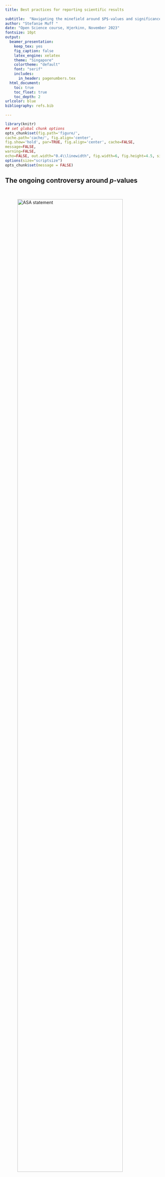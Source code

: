 ```yaml
---
title: Best practices for reporting scientific results
  
subtitle:  "Navigating the minefield around $P$-values and significance"
author: "Stefanie Muff "
date: "Open Science course, Hjerkinn, November 2023"
fontsize: 10pt
output:
  beamer_presentation:
    keep_tex: yes
    fig_caption: false
    latex_engine: xelatex
    theme: "Singapore"
    colortheme: "default"
    font: "serif"
    includes:
      in_header: pagenumbers.tex
  html_document:
    toc: true
    toc_float: true
    toc_depth: 2
urlcolor: blue
bibliography: refs.bib
    
---
```


```r
library(knitr)
## set global chunk options
opts_chunk$set(fig.path='figure/', 
cache.path='cache/', fig.align='center', 
fig.show='hold', par=TRUE, fig.align='center', cache=FALSE, 
message=FALSE, 
warning=FALSE,
echo=FALSE, out.width="0.4\\linewidth", fig.width=6, fig.height=4.5, size="scriptsize", width=40)
options(size="scriptsize")
opts_chunk$set(message = FALSE)
```

 


## The ongoing controversy around $p$-values

$~$

\centering
![ASA statement](graphics/pvalue_circle.png){width=90%}


$~$

\flushleft
\scriptsize
[@wasserstein.lazar2016]

---

## Lots of publications in the past decades...

$~$



![nuzzo](graphics/nuzzo.png){width=50%}![Goodman 2008](graphics/dirtydozen.png){width=50%}
![Against](graphics/against_ss.png){width=50%}![Ioannidis](graphics/Ioannidis2.png){width=40%}

$~$

\scriptsize
@ioannidis2005, @goodman2008, @nuzzo2014, @amrhein.etal2019, ...

---

## $P$-values / statistical significance criticism 

$~$

$P$-value **criticism is** as **old** as statistical significance testing (1920s!). Issues:

$~$

* The sharp line $p<0.05$ is _arbitrary_.

$~$

* $P$-hacking / data dredging: Search until you find a result with $p<0.05$. 

$~$

* Publication bias: Studies with $p<0.05$ are more likely to be published than "non-significant" results. 

$~$

* HARKING: Hypothesizing After the Results are Known.

$~$

* Model selection using $p$-values $\rightarrow$ **model selection bias**.

---

Note: R.A. Fisher, the "inventor" of the $p$-value (1920s) didn't mean the $p$-value to be used in the way it is used today, which is: doing a single experiment and use $p<0.05$ for a conclusion.

$~$

From @goodman2016:

$~$

> Fisher used "significance" merely **to indicate that an observation was worth following up, with refutation of the null hypothesis justified only if further experiments  "rarely failed" to achieve significance**.  This is in stark contrast to the modern practice of making claims based on a single demonstration of statistical significance.
 

$~$

\pause

\centering






<!-- ---  -->



<!-- ## But wait, what is the problem with the $p$-value? -->

<!-- $~$ -->

<!-- The $p$-value is not a very intuitive concept... -->

<!-- $~$ -->

<!-- **Formal definition** -->

<!-- The $p$-value is the probability to observe a data summary (e.g., a $t$-value) that is at least as extreme as the one observed, given that the Null Hypothesis is correct. -->

<!-- $~$ -->


<!-- ```{r pValFig, fig.width=9, fig.height=4.5,out.width="9cm"} -->
<!-- par(mfrow=c(1,2)) -->

<!-- zz1 <- qnorm(0.025) -->
<!-- zz2 <- qnorm(0.975) -->
<!-- zz3 <- qnorm(0.05) -->

<!-- cord.x1 <- c(-4,seq(-4,zz1,0.01),zz1)  -->
<!-- cord.y1 <- c(0,dnorm(seq(-4,zz1,0.01)),0)  -->

<!-- cord.x2 <- c(zz2,seq(zz2,4,0.01),4)  -->
<!-- cord.y2 <- c(0,dnorm(seq(zz2,4,0.01)),0)  -->

<!-- curve(dnorm(x,0,1),-4,4,ylab="density",main="Two-sided p-value",xlab="") -->
<!-- polygon(cord.x1,cord.y1,col='gray') -->
<!-- polygon(cord.x2,cord.y2,col='gray') -->
<!-- text(-3,0.05,labels="2.5%") -->
<!-- text(3,0.05,labels="2.5%") -->

<!-- cord.x3 <- c(-4,seq(-4,zz3,0.01),zz3)  -->
<!-- cord.y3 <- c(0,dnorm(seq(-4,zz3,0.01)),0)  -->

<!-- curve(dnorm(x,0,1),-4,4,ylab="density",main="One-sided p-value",xlab="") -->
<!-- polygon(cord.x3,cord.y3,col='gray') -->
<!-- text(-3,0.05,labels="5%") -->

<!-- ``` -->


---

## Right or wrong?

$~$

Go to www.menti.com and use indicated code.

Which of these statements are right or wrong?

 
$~$

1. The $p$-value is the probability that the null hypothesis is true.

\vspace{2mm}

2. $p=0.02$ means that the alternative hypothesis is true with 98\% probability. 

\vspace{2mm}


3. The $p$-value is the type-1 error rate.

\vspace{2mm}


4. The $p$-value is the probability that the result happened by chance.

\vspace{2mm}

5. If $p>0.05$, we can conclude that there is no effect.

\vspace{2mm}

6. Two studies with $p>0.05$ and $p<0.05$ are in a conflict.

\vspace{7mm}


<!-- \pause -->

<!-- \centering -->

<!-- \textcolor{red}{Sorry, but this is all bullshit...} -->

---


## Significance thresholding is arbitrary

$~$

* Is there a significant difference between $p=0.049$ and $p=0.051$...?? 

\pause
\vspace{2mm}


> **No: ** \textcolor{red}{The difference between significant and non-significant is not necessarily significant.}

\vspace{2mm}

\pause

* Does $p>0.05$ automatically imply that a variable is unimportant or that it has no effect?

\pause
\vspace{2mm}

> **No**: \textcolor{red}{Absence of evidence is not evidence of absence} [@altman_bland1995]. \textcolor{red}{The null hypothesis cannot be proved.}

\pause
 
$~$


Reasons for large $p$-values:

* Low sample size ($\rightarrow$ low power).
* The truth is not far from the null hypothesis. 
* Collinear covariates.

---

$~$

* "Statistical significance" is often used almost synonymously with "there is an effect".

\vspace{2mm}

* But we all know: Correlation is not causation.


---

## Significance vs relevance

$~$

Paul D. Ellis in _The Essential Guide to Effect Sizes_ (2010, chapter 2):

\vspace{6mm}


> Indeed, statistical significance, which partly reflects sample size, may say nothing at all about the practical significance of a result. [....] To extract meaning from their results [...] scientists need to look beyond $p$ values
and effect sizes and **make informed judgments about what they see**.
 
\vspace{6mm}



 
 
---


\vspace{2mm}

* A low $p$-value does not automatically imply that a variable is ``important'' -- and vice versa.

\vspace{2mm}

* "Is there an effect?" vs. "How much of an effect is there?" 

$~$

\flushleft

\centering
![](graphics/pValueEffectSize.jpg){width=50%}

\vspace{2mm}


\scriptsize

@goodman2008

\flushleft
\normalsize


$~$

**Problem:** The $p$-value blands the estimated effect size with its uncertainty.



<!-- ## Are two studies in conflict? -->

<!-- $~$ -->

<!-- * In the following example, two studies find the same effect size, but one is significant ($p=0.02$) and the other one is not ($p=0.09$). -->

<!-- $~$ -->

<!-- \centering -->
<!-- ![Effects sizes](graphics/effect_sizes.png){width=60%} -->

<!-- \scriptsize -->
<!-- @amrhein.etal2019 -->



<!-- \flushleft -->
<!-- \normalsize -->
<!-- \pause -->

<!-- \vspace{6mm} -->

<!-- * This is obviously no conflict, only the uncertainty is different. -->

<!-- \vspace{2mm} -->

<!-- * **Again:** The $p$-value blands the effect size with its uncertainty. -->


---


## Shall we abolish $p$-values?

$~$

<!-- * The journal _Basic and Applied Social Psychology_ had some years back banned $p$-values. -->

\centering
![Psychology](graphics/psycholog.png){width=60%}


\flushleft
\vspace{6mm}

* But that throws the baby out with the bath water. It's as if we would forbid trains because they cannot fly to South America...

\vspace{2mm}

* $p$-values are not "good" or "bad". They have **strengths** and **weaknesses**.


---

## What should we do then?

$~$

\centering

![](graphics/retire_significance.png){width=50%}

\scriptsize

\normalsize

$~$

\flushleft
* In many situations it is not justified to make a strict yes/no decision.\footnote{\scriptsize And we are usually not forced to! In contrast to e.g. clinical trials.}

\vspace{2mm}

* **Instead**: accumulating evidence over more and more studies.\footnote{\scriptsize That's why it is so important to publish non-significant results, too! And: the importance of meta-analyses.}





---

## A small literature review

$~$

![](graphics/reporting.png)


---



## Suggestion 1: Language matters!

\vspace{2mm}

Rewrite your results and use a _\textcolor{red}{gradual interpretation of the $p$-value}_.

\vspace{2mm}

For single (observational) studies, the following has been suggested already decades ago [@bland_1986]:

\vspace{5mm}

\centering
![](graphics/JMBland.png){width=60%}

---

![](graphics/tree_title.png){width=100%}
$~$

\centering
![](graphics/tree_figure.png){width=70%}


---

## Suggestion 2: Report effect sizes, 95% CIs, and figures

$~$ 

Ask:

\vspace{2mm}

* Is the effect size (biologically, medically, socially...) relevant?

$~$

* Which range of true effects is statistically consistent with the
observed data?  

$~$
\centering
$\rightarrow$ 95% confidence interval

$~$

$~$

\flushleft

$~$

\scriptsize 

However 

$~$



* The choice of the 95% is again somewhat arbitrary. We could also go for 90% or 99% or any other interval.

$~$


* The 95\% CI should **not be misused for simple hypothesis testing** in the sense of "Is 0 in the confidence interval or not?" -- that is just significance testing.

---

A results table from an example where I was involved [@imo.etal2018]:

\centering
![](graphics/hg_table.png){width=80%}

$~$
 

> We found very strong evidence for a positive association of mercury in urine with amalgam fillings (regression coefficient: 0.33; 95% CI: 0.24–0.42; p < 0.001).

$~$


>  We found no evidence for an association of log-transformed mercury concentrations in soil with log-transformed concentrations in urine (regression coefficient: 0.02; 95% CI: −0.06–0.10; p = 0.64).

---

A graphical description often says more than thousand words...

$~$

Do you prefer

\centering
![](graphics/weinberger_table.png){width=60%} 


---


or ... ?


\centering![](graphics/weinberger.png){width=60%}

$~$

\flushleft
\scriptsize
[@weinberger.etal2016]

---

## The interpretation of the $p$-value depends!

$~$

* Observational vs experimental study

\vspace{2mm}

* Exploratory vs confirmatory analysis 


---

## Practice in drug regulation

\vspace{4mm}

Clinical trials (CTs) for **drug approval** underlie strict requirements -- since decades. 

$~$

* CTs are **randomized controlled trials**.

\vspace{2mm}

* **Study protocols** that are published even before any patient is treated.

\vspace{2mm}

* **Pre-registration** of study protocols and analysis plans.

\vspace{2mm}

* **Two Trials Rule**: 

$~$

> \textcolor{orange}{"at least two adequate and well-controlled studies,
each convincing on its own, to establish effectiveness."}

<!-- At least two subsequent studies with $p< 0.025$ (one-sided test, since direction of effect is known). -->

$~$

$~$



---


$~$

* Clinical trials are _experimental_ and _confirmatory_, and there are very strict regulations.

$~$
  
   > \textcolor{orange}{$\rightarrow$ We can draw a causal conclusion.}


\vspace{4mm}


* On the other hand, in Ecology: (Often) observational studies, lots of researchers degrees of freedom, usually no preregistration, exploratory data analysis, no study protocols, model selection,...
  
  $~$
  
   > \textcolor{orange}{$\rightarrow$ We are mostly detecting correlations.}

$~$


---

# Exercise

$~$

* Work in teams of 2-3 and choose one of the papers I will give you. 

$~$

* Check how the authors reported their results.

$~$


* Make concrete suggestions (e.g., example sentences) how the authors could have better presented their results. 

$~$

The material can be found here:

https://github.com/stefaniemuff/statlearning/tree/master/OpenScience

---

# "Homework"

$~$

I recommend you to read the following short articles (you find the pdfs on the literature list):

$~$

* Scientists rise up against statistical significance (2019). Amrhein et al., _Nature_, 567, p.\ 305--307, https://doi.org/10.1038/d41586-019-00857-9

\vspace{2mm}

*  The ASA statement on $p$-values: context, process, and purpose (2016). Wasserstein and Lazar, _The American Statistician_, 70:2, 129-133, https://doi.org/10.1080/00031305.2016.1154108


\vspace{2mm}


* Rewriting results sections in the language of evidence (2022). Muff et al., _Trends in Ecology and Evolution_, 37, 203--210, https://doi.org/10.1016/j.tree.2021.10.009

---

# References

\scriptsize
